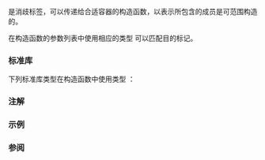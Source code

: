 {{cpp/title|from_range|from_range_t}}
{{cpp/ranges/navbar}}
{{dcl begin}}
{{dcl header|ranges}}
{{dcl|since=c++23|1=
struct from_range_t { explicit from_range_t() = default; };
}}
{{dcl|since=c++23|
inline constexpr std::from_range_t from_range {};
}}
{{dcl end}}

{{tt|std::from_range}} 是消歧标签，可以传递给合适容器的构造函数，以表示所包含的成员是可范围构造的。

在构造函数的参数列表中使用相应的类型 {{tt|std::from_range_t}} 可以匹配目的标记。

===标准库===
下列标准库类型在构造函数中使用类型 {{tt|std::from_range_t}}：

{{dsc begin}}
{{dsc h2|容器库}}

{{dsc mem ctor|cpp/container/vector/vector|从范围构造 {{tt|vector}}|notes={{mark c++23}}}}
{{dsc mem ctor|cpp/container/inplace_vector/inplace_vector|从范围构造 {{tt|inplace_vector}}|notes={{mark c++26}}}}
{{dsc mem ctor|cpp/container/hive/hive|从范围构造 {{tt|hive}}|notes={{mark c++26}}}}
{{dsc mem ctor|cpp/container/deque/deque|从范围构造 {{tt|deque}}|notes={{mark c++23}}}}
{{dsc mem ctor|cpp/container/forward_list/forward_list|从范围构造 {{tt|forward_list}}|notes={{mark c++23}}}}
{{dsc mem ctor|cpp/container/list/list|从范围构造 {{tt|list}}|notes={{mark c++23}}}}

{{dsc mem ctor|cpp/container/set/set|从范围构造 {{tt|set}}|notes={{mark c++23}}}}
{{dsc mem ctor|cpp/container/map/map|从范围构造 {{tt|map}}|notes={{mark c++23}}}}
{{dsc mem ctor|cpp/container/multiset/multiset|从范围构造 {{tt|multiset}}|notes={{mark c++23}}}}
{{dsc mem ctor|cpp/container/multimap/multimap|从范围构造 {{tt|multimap}}|notes={{mark c++23}}}}

{{dsc mem ctor|cpp/container/unordered_set/unordered_set|从范围构造 {{tt|unordered_set}}|notes={{mark c++23}}}}
{{dsc mem ctor|cpp/container/unordered_map/unordered_map|从范围构造 {{tt|unordered_map}}|notes={{mark c++23}}}}
{{dsc mem ctor|cpp/container/unordered_multiset/unordered_multiset|从范围构造 {{tt|unordered_multiset}}|notes={{mark c++23}}}}
{{dsc mem ctor|cpp/container/unordered_multimap/unordered_multimap|从范围构造 {{tt|unordered_multimap}}|notes={{mark c++23}}}}

{{dsc mem ctor|cpp/container/priority_queue/priority_queue|从范围构造 {{tt|priority_queue}}|notes={{mark c++23}}}}
{{dsc mem ctor|cpp/container/queue/queue|从范围构造 {{tt|queue}}|notes={{mark c++23}}}}
{{dsc mem ctor|cpp/container/stack/stack|从范围构造 {{tt|stack}}|notes={{mark c++23}}}}

{{dsc mem ctor|cpp/container/flat_set/flat_set|从范围构造 {{tt|flat_set}}|notes={{mark c++23}}}}
{{dsc mem ctor|cpp/container/flat_map/flat_map|从范围构造 {{tt|flat_map}}|notes={{mark c++23}}}}
{{dsc mem ctor|cpp/container/flat_multiset/flat_multiset|从范围构造 {{tt|flat_multiset}}|notes={{mark c++23}}}}
{{dsc mem ctor|cpp/container/flat_multimap/flat_multimap|从范围构造 {{tt|flat_multimap}}|notes={{mark c++23}}}}

{{dsc h2|字符串库}}
{{dsc mem ctor|cpp/string/basic_string/basic_string|从范围构造 {{tt|basic_string}}|notes={{mark c++23}}}}
{{dsc end}}

===注解===
{{feature test macro|__cpp_lib_containers_ranges|value=202202L|std=C++23|从范围构造的{{ls|cpp/ranges/to#容器兼容范围}}标签构造函数}}

===示例===
{{example
|code=
#include &lt;cassert&gt;
#include &lt;string&gt;

int main()
{
#ifdef __cpp_lib_containers_ranges
    auto const range = {0x43, 43, 43};
    std::string str{std::from_range, range}; // 使用带标签构造函数
    assert(str == "C++");
#endif
}
}}

===参阅===
{{dsc begin}}
{{dsc inc|cpp/utility/dsc in_place}}
{{dsc inc|cpp/container/dsc sorted_equivalent}}
{{dsc inc|cpp/container/dsc sorted_unique}}
{{dsc inc|cpp/ranges/dsc to}}
{{dsc end}}

{{langlinks|de|en|es|fr|it|ja|pt|ru}}